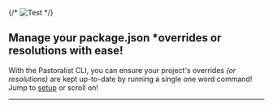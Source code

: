 <section>

{/* ![Test](https://user-images.githubusercontent.com/1074042/193210573-71704355-64ce-4d88-8394-2c07e6e66c2c.svg) */}

# Manage your package.json \*overrides or resolutions with ease!

With the Pastoralist CLI, you can ensure your project's overrides _(or resolutions)_ are kept up-to-date by running a single one word command! Jump to [setup](#setup) or scroll on!

---

</section>
